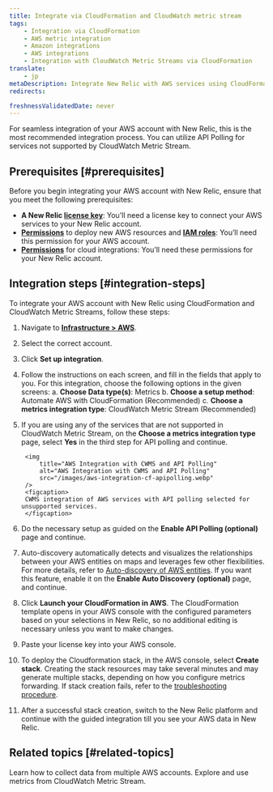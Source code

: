 ```yaml
---
title: Integrate via CloudFormation and CloudWatch metric stream
tags:
    - Integration via CloudFormation
    - AWS metric integration
    - Amazon integrations
    - AWS integrations
    - Integration with CloudWatch Metric Streams via CloudFormation
translate:
    - jp
metaDescription: Integrate New Relic with AWS services using CloudFormation templates to automate the setup of CloudWatch Metric Streams for metrics ingestion.
redirects:

freshnessValidatedDate: never
---
```


For seamless integration of your AWS account with New Relic, this is the most recommended integration process. You can utilize API Polling for services not supported by CloudWatch Metric Stream.

## Prerequisites [#prerequisites]

Before you begin integrating your AWS account with New Relic, ensure that you meet the following prerequisites:
* **A New Relic [license key](https://one.newrelic.com/api-keys)**: You'll need a license key to connect your AWS services to your New Relic account.
* **[Permissions](https://docs.aws.amazon.com/ARG/latest/userguide/gettingstarted-prereqs-permissions.html)** to deploy new AWS resources and **[IAM roles](https://docs.aws.amazon.com/IAM/latest/UserGuide/id_roles.html)**: You’ll need this permission for your AWS account.
* **[Permissions](/docs/accounts/accounts-billing/new-relic-one-user-management/user-permissions/#infrastructure)** for cloud integrations: You’ll need these permissions for your New Relic account.

## Integration steps [#integration-steps]

To integrate your AWS account with New Relic using CloudFormation and CloudWatch Metric Streams, follow these steps:

1. Navigate to [<DNT>**Infrastructure > AWS**</DNT>](https://one.newrelic.com/infra/infrastructure/cloud-aws).
2. Select the correct account.
3. Click <DNT>**Set up integration**</DNT>.
4. Follow the instructions on each screen, and fill in the fields that apply to you. For this integration, choose the following options in the given screens:
    a. <DNT>**Choose Data type(s)**</DNT>: <DNT>Metrics</DNT>
    b. <DNT>**Choose a setup method**</DNT>: <DNT>Automate AWS with CloudFormation (Recommended)</DNT>
    c. <DNT>**Choose a metrics integration type**</DNT>: <DNT>CloudWatch Metric Stream (Recommended)</DNT>
5. If you are using any of the services that are not supported in CloudWatch Metric Stream, on the <DNT>**Choose a metrics integration type**</DNT> page, select <DNT>**Yes**</DNT> in the third step for API polling and continue.

        <img
            title="AWS Integration with CWMS and API Polling"
            alt="AWS Integration with CWMS and API Polling"
            src="/images/aws-integration-cf-apipolling.webp"
        />
        <figcaption>
        CWMS integration of AWS services with API polling selected for unsupported services.
        </figcaption>

6. Do the necessary setup as guided on the <DNT>**Enable API Polling (optional)**</DNT> page and continue.

7. <DNT>Auto-discovery</DNT> automatically detects and visualizes the relationships between your AWS entities on maps and leverages few other flexibilities. For more details, refer to [Auto-discovery of AWS entities](/docs/infrastructure/amazon-integrations/connect/set-up-auto-discovery-of-aws-entities/). If you want this feature, enable it on the <DNT>**Enable Auto Discovery (optional)**</DNT> page, and continue.
8. Click <DNT>**Launch your CloudFormation in AWS**</DNT>. The CloudFormation template opens in your AWS console with the configured parameters based on your selections in New Relic, so no additional editing is necessary unless you want to make changes.
9. Paste your license key into your AWS console.
10. To deploy the Cloudformation stack, in the AWS console, select <DNT>**Create stack**</DNT>. Creating the stack resources may take several minutes and may generate multiple stacks, depending on how you configure metrics forwarding. If stack creation fails, refer to the [troubleshooting procedure](https://docs.newrelic.com/docs/logs/troubleshooting/aws-log-integration-issues/stack-creation-fails/).
11. After a successful stack creation, switch to the New Relic platform and continue with the guided integration till you see your AWS data in New Relic.

## Related topics [#related-topics]

<DocTiles>
  <DocTile title="Collect data from multiple AWS accounts" path="/docs/infrastructure/amazon-integrations/manage-aws-data/aws-multi-account/" >Learn how to collect data from multiple AWS accounts.</DocTile>
  <DocTile title="AWS integrations metrics" path="/docs/infrastructure/amazon-integrations/manage-aws-data/aws-integrations-metrics/" >Explore and use metrics from CloudWatch Metric Stream.</DocTile>
</DocTiles>




